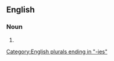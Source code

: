 ==English==

===Noun===
{{head|en|noun form}}

# {{plural of|en|reactionary}}

[[Category:English plurals ending in "-ies"]]
